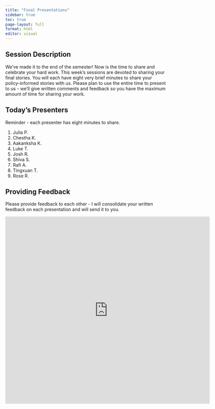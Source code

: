 ```yaml
---
title: "Final Presentations"
sidebar: true
toc: true
page-layout: full
format: html
editor: visual
---
```


## Session Description

We've made it to the end of the semester! Now is the time to share and celebrate your hard work. This week's sessions are devoted to sharing your final stories. You will each have eight very brief minutes to share your policy-informed stories with us. Please plan to use the entire time to present to us - we'll give written comments and feedback so you have the maximum amount of time for sharing your work.

## Today's Presenters

Reminder - each presenter has eight minutes to share.

1.  Julia P.
2.  Chestha K.
3.  Aakanksha K.
4.  Luke T.
5.  Josh R.
6.  Shiva S.
7.  Rafi A.
8.  Tingxuan T.
9.  Rose R.

## Providing Feedback

Please provide feedback to each other - I will consolidate your written feedback on each presentation and will send it to you.

```{=html}
<iframe src="https://docs.google.com/forms/d/e/1FAIpQLSdMtazMAUZHGyYF9Mj-IFlzojYJkW6QYCGVaf2zJ6uoJ8xg9w/viewform?embedded=true" width="640" height="586" frameborder="0" marginheight="0" marginwidth="0">Loading…</iframe>
```


